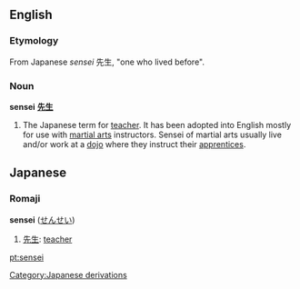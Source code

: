 ==English==

===Etymology===
From Japanese ''sensei'' 先生, "one who lived before".
===Noun===
'''sensei'''
'''[[先生]]'''

#The Japanese term for [[teacher]].  It has been adopted into English mostly for use with [[martial arts]] instructors.  Sensei of martial arts usually live and/or work at a [[dojo]] where they instruct their [[apprentices]].

[[Category:Japanese derivations]]

==Japanese==
===Romaji===
'''sensei''' ([[せんせい]])
# [[先生]]: [[teacher]]

[[pt:sensei]]